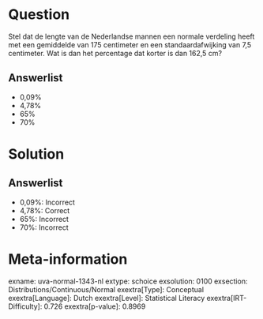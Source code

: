 Question
========

Stel dat de lengte van de Nederlandse mannen een normale verdeling heeft
met een gemiddelde van 175 centimeter en een standaardafwijking van 7,5
centimeter. Wat is dan het percentage dat korter is dan 162,5 cm?

Answerlist
----------

* 0,09%
* 4,78%
* 65%
* 70%

Solution
========

Answerlist
----------

* 0,09%: Incorrect
* 4,78%: Correct
* 65%: Incorrect
* 70%: Incorrect

Meta-information
================
exname: uva-normal-1343-nl
extype: schoice
exsolution: 0100
exsection: Distributions/Continuous/Normal
exextra[Type]: Conceptual
exextra[Language]: Dutch
exextra[Level]: Statistical Literacy
exextra[IRT-Difficulty]: 0.726
exextra[p-value]: 0.8969
